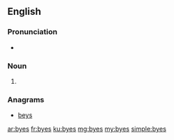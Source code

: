 ==English==

===Pronunciation===
* {{rhymes|aɪz}}

===Noun===
{{head|en|plural}}

# {{plural of|bye|lang=en}}

===Anagrams===
* [[beys#English|beys]]

[[ar:byes]]
[[fr:byes]]
[[ku:byes]]
[[mg:byes]]
[[my:byes]]
[[simple:byes]]